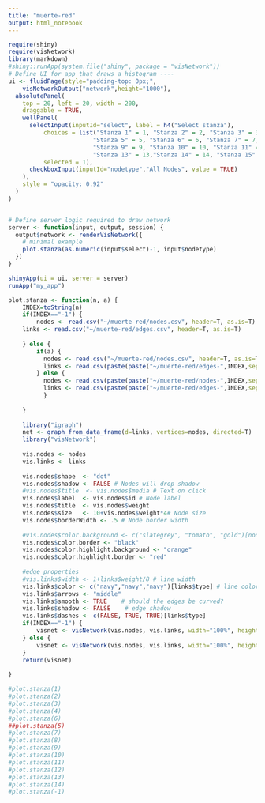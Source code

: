 ```yaml
---
title: "muerte-red"
output: html_notebook
---
```

```r
require(shiny)
require(visNetwork)
library(markdown)
#shiny::runApp(system.file("shiny", package = "visNetwork"))
# Define UI for app that draws a histogram ----
ui <- fluidPage(style="padding-top: 0px;",
    visNetworkOutput("network",height="1000"),
  absolutePanel(
    top = 20, left = 20, width = 200,
    draggable = TRUE,
    wellPanel(
      selectInput(inputId="select", label = h4("Select stanza"), 
          choices = list("Stanza 1" = 1, "Stanza 2" = 2, "Stanza 3" = 3, "Stanza 4" = 4,
                        "Stanza 5" = 5, "Stanza 6" = 6, "Stanza 7" = 7,"Stanza 8" = 8,
                        "Stanza 9" = 9, "Stanza 10" = 10, "Stanza 11" = 11, "Stanza 12" = 12,
                        "Stanza 13" = 13,"Stanza 14" = 14, "Stanza 15" = 15, "Whole poem" = 0),
          selected = 1),
      checkboxInput(inputId="nodetype","All Nodes", value = TRUE)
    ),
    style = "opacity: 0.92"
  )
)


# Define server logic required to draw network
server <- function(input, output, session) {
  output$network <- renderVisNetwork({
    # minimal example
    plot.stanza(as.numeric(input$select)-1, input$nodetype)
  })
}

shinyApp(ui = ui, server = server)
runApp("my_app")
```

```r

plot.stanza <- function(n, a) {
    INDEX=toString(n)
    if(INDEX=="-1") {
        nodes <- read.csv("~/muerte-red/nodes.csv", header=T, as.is=T)
    links <- read.csv("~/muerte-red/edges.csv", header=T, as.is=T)
        
    } else {
        if(a) {
          nodes <- read.csv("~/muerte-red/nodes.csv", header=T, as.is=T)
          links <- read.csv(paste(paste("~/muerte-red/edges-",INDEX,sep=""),".csv",sep=""), header=T, as.is=T)    
        } else {
          nodes <- read.csv(paste(paste("~/muerte-red/nodes-",INDEX,sep=""),".csv",sep=""), header=T, as.is=T)
          links <- read.csv(paste(paste("~/muerte-red/edges-",INDEX,sep=""),".csv",sep=""), header=T, as.is=T)        
          }
        
    }
    
    library("igraph")
    net <- graph_from_data_frame(d=links, vertices=nodes, directed=T) 
    library("visNetwork") 
    
    vis.nodes <- nodes
    vis.links <- links
    
    vis.nodes$shape  <- "dot"  
    vis.nodes$shadow <- FALSE # Nodes will drop shadow
    #vis.nodes$title  <- vis.nodes$media # Text on click
    vis.nodes$label  <- vis.nodes$id # Node label
    vis.nodes$title  <- vis.nodes$weight
    vis.nodes$size   <- 10+vis.nodes$weight*4# Node size
    vis.nodes$borderWidth <- .5 # Node border width
    
    #vis.nodes$color.background <- c("slategrey", "tomato", "gold")[nodes$id]
    vis.nodes$color.border <- "black"
    vis.nodes$color.highlight.background <- "orange"
    vis.nodes$color.highlight.border <- "red"
    
    #edge properties
    #vis.links$width <- 1+links$weight/8 # line width
    vis.links$color <- c("navy","navy","navy")[links$type] # line color  
    vis.links$arrows <- "middle"
    vis.links$smooth <- TRUE    # should the edges be curved?
    vis.links$shadow <- FALSE    # edge shadow
    vis.links$dashes <- c(FALSE, TRUE, TRUE)[links$type]
    if(INDEX=="-1") {
        visnet <- visNetwork(vis.nodes, vis.links, width="100%", height="1100px") #main=paste("death of narcissus")) %>% visPhysics(stabilization = FALSE)
    } else {
        visnet <- visNetwork(vis.nodes, vis.links, width="100%", height="1000px")#, main=paste("stanza ",toString(n+1),sep="")) %>% visPhysics(stabilization = FALSE)
    }
    return(visnet)
   
}

#plot.stanza(1)
#plot.stanza(2)
#plot.stanza(3)
#plot.stanza(4)
#plot.stanza(6)
##plot.stanza(5)
#plot.stanza(7)
#plot.stanza(8)
#plot.stanza(9)
#plot.stanza(10)
#plot.stanza(11)
#plot.stanza(12)
#plot.stanza(13)
#plot.stanza(14)
#plot.stanza(-1)
```


